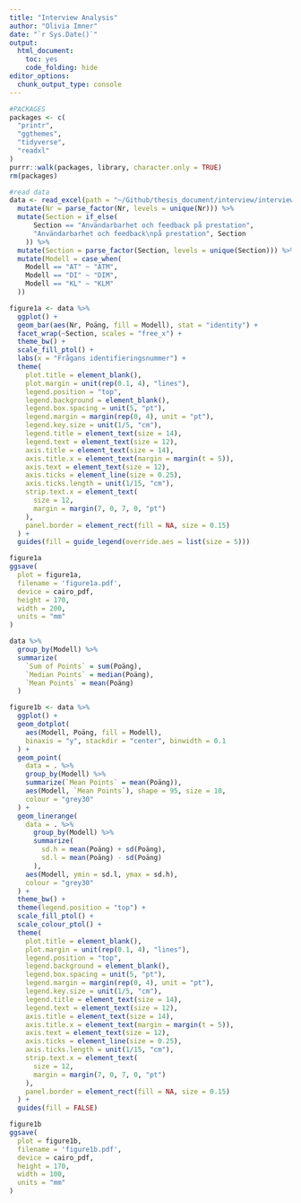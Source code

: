 ```yaml
---
title: "Interview Analysis"
author: "Olivia Imner"
date: "`r Sys.Date()`"
output:
  html_document:
    toc: yes
    code_folding: hide
editor_options: 
  chunk_output_type: console
---
```


```r
#PACKAGES
packages <- c(
  "printr",
  "ggthemes",
  "tidyverse",
  "readxl"
)
purrr::walk(packages, library, character.only = TRUE)
rm(packages)
```

```r
#read data
data <- read_excel(path = "~/Github/thesis_document/interview/interviewScores.xlsx") %>%
  mutate(Nr = parse_factor(Nr, levels = unique(Nr))) %>%
  mutate(Section = if_else(
      Section == "Användarbarhet och feedback på prestation", 
      "Användarbarhet och feedback\npå prestation", Section
    )) %>%
  mutate(Section = parse_factor(Section, levels = unique(Section))) %>%
  mutate(Modell = case_when(
    Modell == "AT" ~ "ATM",
    Modell == "DI" ~ "DIM", 
    Modell == "KL" ~ "KLM"
  ))
```

```r
figure1a <- data %>%
  ggplot() +
  geom_bar(aes(Nr, Poäng, fill = Modell), stat = "identity") +
  facet_wrap(~Section, scales = "free_x") +
  theme_bw() +
  scale_fill_ptol() +
  labs(x = "Frågans identifieringsnummer") +
  theme(
    plot.title = element_blank(),
    plot.margin = unit(rep(0.1, 4), "lines"),
    legend.position = "top",
    legend.background = element_blank(),
    legend.box.spacing = unit(5, "pt"), 
    legend.margin = margin(rep(0, 4), unit = "pt"),
    legend.key.size = unit(1/5, "cm"),
    legend.title = element_text(size = 14),
    legend.text = element_text(size = 12),
    axis.title = element_text(size = 14),
    axis.title.x = element_text(margin = margin(t = 5)),
    axis.text = element_text(size = 12),
    axis.ticks = element_line(size = 0.25),
    axis.ticks.length = unit(1/15, "cm"),
    strip.text.x = element_text(
      size = 12,
      margin = margin(7, 0, 7, 0, "pt")
    ),
    panel.border = element_rect(fill = NA, size = 0.15)
  ) +
  guides(fill = guide_legend(override.aes = list(size = 5)))

figure1a
ggsave(
  plot = figure1a,
  filename = 'figure1a.pdf',
  device = cairo_pdf,
  height = 170,
  width = 200,
  units = "mm"
)
```

```r
data %>% 
  group_by(Modell) %>% 
  summarize(
    `Sum of Points` = sum(Poäng),
    `Median Points` = median(Poäng),
    `Mean Points` = mean(Poäng)
  )
```

```r
figure1b <- data %>%
  ggplot() +
  geom_dotplot(
    aes(Modell, Poäng, fill = Modell), 
    binaxis = "y", stackdir = "center", binwidth = 0.1
  ) +
  geom_point(
    data = . %>% 
    group_by(Modell) %>% 
    summarize(`Mean Points` = mean(Poäng)),
    aes(Modell, `Mean Points`), shape = 95, size = 10,
    colour = "grey30"
  ) +
  geom_linerange(
    data = . %>%
      group_by(Modell) %>%
      summarize(
        sd.h = mean(Poäng) + sd(Poäng), 
        sd.l = mean(Poäng) - sd(Poäng)
      ),
    aes(Modell, ymin = sd.l, ymax = sd.h),
    colour = "grey30"
  ) +
  theme_bw() +
  theme(legend.position = "top") +
  scale_fill_ptol() +
  scale_colour_ptol() +
  theme(
    plot.title = element_blank(),
    plot.margin = unit(rep(0.1, 4), "lines"),
    legend.position = "top",
    legend.background = element_blank(),
    legend.box.spacing = unit(5, "pt"), 
    legend.margin = margin(rep(0, 4), unit = "pt"),
    legend.key.size = unit(1/5, "cm"),
    legend.title = element_text(size = 14),
    legend.text = element_text(size = 12),
    axis.title = element_text(size = 14),
    axis.title.x = element_text(margin = margin(t = 5)),
    axis.text = element_text(size = 12),
    axis.ticks = element_line(size = 0.25),
    axis.ticks.length = unit(1/15, "cm"),
    strip.text.x = element_text(
      size = 12,
      margin = margin(7, 0, 7, 0, "pt")
    ),
    panel.border = element_rect(fill = NA, size = 0.15)
  ) +
  guides(fill = FALSE)

figure1b
ggsave(
  plot = figure1b,
  filename = 'figure1b.pdf',
  device = cairo_pdf,
  height = 170,
  width = 100,
  units = "mm"
)
```


